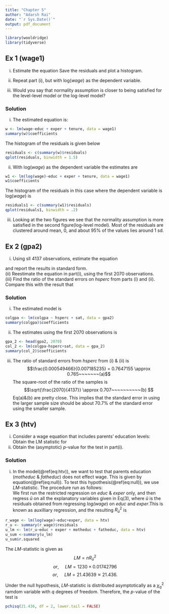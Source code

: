 ---
title: "Chapter 5"
author: "Adarsh Rai"
date: "`r Sys.Date()`"
output: pdf_document
---



```{r include=FALSE}
library(wooldridge)
library(tidyverse)
```

## Ex 1  (wage1)

(i)  Estimate the equation
\begin{equation}
wage = \beta_0 + \beta_1educ + \beta_2exper + \beta_3tenure + u
\end{equation}
     Save the residuals and plot a histogram.  
     
(ii) Repeat part (i), but with log(*wage*) as the dependent variable.  

(iii) Would you say that normality assumption is closer to being satisfied for the level-level model or the log-level model?  

### Solution

(i)  The estimated equation is:

\begin{equation}
\hat{wage} = -2.87 + 0.60educ + 0.02exper + 0.17tenure
\end{equation}

```{r include=FALSE}
w <- lm(wage~educ + exper + tenure, data = wage1)
summary(w)$coefficients
```

  The histogram of the residuals is given below
  
  
```{r echo=FALSE, fig.align='center', fig.height=3.5, fig.width=5.5}
residuals <- c(summary(w)$residuals)
qplot(residuals, binwidth = 1.5)
```


(ii) With log(*wage*) as the dependent variable the estimates are 

```{r, echo = FALSE}
w1 <- lm(log(wage)~educ + exper + tenure, data = wage1)
w1$coefficients
```

  The histogram of the residuals in this case where the dependent variable is log(*wage*) is
  
```{r echo=FALSE, fig.align='center', fig.height=3.5, fig.width=5.5}
residuals1 <- c(summary(w1)$residuals)
qplot(residuals1, binwidth = .2)
```

(iii)  Looking at the two figures we see that the normality assumption is more satisfied in the second figure(log-level model). Most of the residuals are clustered around mean, 0, and about 95% of the values lies around 1 sd.  

## Ex 2   (gpa2)  

(i)  Using sll 4137 observations, estimate the equation
\begin{equation}
colgpa = \beta_0 + \beta_1hsperc + \beta_2sat + u
\end{equation}

   and report the results in standard form.  
(ii)  Reestimate the equation in part(i), using the first 2070 observations.  
(iii)  Find the ratio of the standard errors on *hsperc* from parts (i) and (ii).  Compare this with the result that
\begin{equation}
se(\hat{\beta_j}) \approx c_j/\sqrt{n}
\end{equation}

### Solution  

(i)  The estimated model is 
\begin{equation}
\hat{colgpa} = 1.392 - 0.013hsperc + 0.001sat
\end{equation}

```{r echo=FALSE}
colgpa <- lm(colgpa ~ hsperc + sat, data = gpa2)
summary(colgpa)$coefficients
```



(ii)  The estimates  using the first 2070 observations is
```{r echo=FALSE}
gpa_2 <- head(gpa2, 2070)
col_2 <- lm(colgpa~hsperc+sat, data = gpa_2)
summary(col_2)$coefficients
```



(iii)  The ratio of standard errors from *hsperc* from (i) & (ii) is
$$\frac{0.000549466}{0.007185235} = 0.7647155 \approx 0.765~~~~~~~(a)$$
The square-root of the ratio of the samples is
$$\sqrt{\frac{2070}{4137}} \approx 0.707~~~~~~~~~~(b) $$
Eq(a)&(b) are pretty close. This implies that the standard error in using the larger sample size should be about 70.7% of the standard error using the smaller sample.  

## Ex 3  (htv)

(i) Consider a wage equation that includes parents' education levels:
\begin{equation}
log(wage) = \beta_0 + \beta_1educ + \beta_2exper + \beta_3motheduc + \beta_4fatheduc + u
 (\#eq:htv)
\end{equation}
    Obtain the LM statistic for
\begin{equation}
H_0: \beta_3 = 0, \beta_4 = 0
 (\#eq:null)
\end{equation}
(ii)  Obtain the (asymptotic) *p*-value for the test in part(i).  

### Solution

(i)  In the model(\@ref(eq:htv)), we want to test that parents education (*motheduc* & *fatheduc*) does not effect wage. This is given by equation(\@ref(eq:null)). To test this hypothesis(\@ref(eq:null)), we use *LM*-statistic. The procedure run as follows:  
      We first run the restricted regression on $educ$ & $exper$ only, and then regress $\tilde{u}$ on all the explanatory variables given in Eq(3), where $\tilde{u}$ is the residuals obtained from regressing *log(wage*) on *educ* and *exper*.This is known as auxilliary regression, and the resulting $R_{\tilde{u}}^2$ is

```{r, echo=FALSE}
r_wage <- lm(log(wage)~educ+exper, data = htv)
r_u <- summary(r_wage)$residuals
u_lm <- lm(r_u~educ + exper + motheduc + fatheduc, data = htv)
u_sum <-summary(u_lm)
u_sum$r.squared
```

   The *LM*-statistic is given as
  $$LM = nR_{\tilde{u}}^2$$
  $$or,~~~~~LM = 1230 \times 0.01742796$$
  $$or,~~~~~LM = 21.43639 \approx 21.436.$$
  


 Under the null hypothesis, *LM*-statistic is distributed asymptotically as a $\chi_q^2$ ramdom variable with $q$ degrees of freedom. Therefore, the *p*-value of the test is
```{r}
pchisq(21.436, df = 2, lower.tail = FALSE)
```